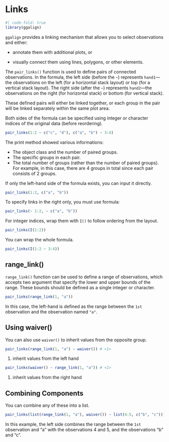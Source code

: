 # Links

```r
#| code-fold: true
library(ggalign)
```

`ggalign` provides a linking mechanism that allows you to select observations and either:

- annotate them with additional plots, or

- visually connect them using lines, polygons, or other elements.

The `pair_links()` function is used to define pairs of connected observations.
In the formula, the left side (before the `~`) represents `hand1`—the
observations on the left (for a horizontal stack layout) or top (for a vertical
stack layout). The right side (after the `~`) represents `hand2`—the observations
on the right (for horizontal stack) or bottom (for vertical stack).

These defined pairs will either be linked together, or each group in the pair
will be linked separately within the same plot area.

Both sides of the formula can be specified using integer or character indices of
the original data (before reordering).
```r
pair_links(1:2 ~ c("c", "d"), c("a", "b") ~ 3:4)
```

The print method showed various informations:

  - The object class and the number of paired groups.
  - The specific groups in each pair.
  - The total number of groups (rather than the number of paired groups). For
  example, in this case, there are 4 groups in total since each pair consists of 2
  groups.

If only the left-hand side of the formula exists, you can input it directly.
```r
pair_links(1:2, c("a", "b"))
```

To specify links in the right only, you must use formula:
```r
pair_links(~ 1:2, ~ c("a", "b"))
```

For integer indices, wrap them with `I()` to follow ordering from the layout.

```r
pair_links(I(1:2))
```

You can wrap the whole formula.
```r
pair_links(I(1:2 ~ 3:4))
```

## range_link()
`range_link()` function can be used to define a range of observations, which
accepts two argument that specify the lower and upper bounds of the range. These
bounds should be defined as a single integer or character.

```r
pair_links(range_link(1, "a"))
```

In this case, the left-hand is defined as the range between the `1st` observation
and the observation named `"a"`.

## Using waiver()
You can also use `waiver()` to inherit values from the opposite group. 
```r
pair_links(range_link(1, "a") ~ waiver()) # <1>
```

  1. inherit values from the left hand

```r
pair_links(waiver() ~ range_link(1, "a")) # <1>
```

  1. inherit values from the right hand

## Combining Components
You can combine any of these into a list.
```r
pair_links(list(range_link(1, "a"), waiver()) ~ list(4:5, c("b", "c"))) # <1>
```

In this example, the left side combines the range between the `1st` observation
and "a" with the observations 4 and 5, and the observations "b" and "c".
